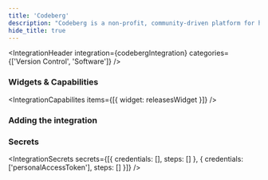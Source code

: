 ```yaml
---
title: 'Codeberg'
description: "Codeberg is a non-profit, community-driven platform for hosting and collaborating on software projects."
hide_title: true
---
```




<IntegrationHeader
    integration={codebergIntegration}
    categories={['Version Control', 'Software']}
/>

### Widgets & Capabilities
<IntegrationCapabilites
    items={[{
        widget: releasesWidget
    }]}
/>

### Adding the integration
<AddingIntegration />

### Secrets
<IntegrationSecrets secrets={[{
    credentials: [],
    steps: []
}, {
    credentials: ['personalAccessToken'],
    steps: []
}]} />